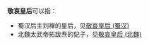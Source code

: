 '''敬哀皇后'''可以指：
*蜀汉后主刘禅的皇后，见[[敬哀皇后_(蜀汉)|敬哀皇后 (蜀汉)]]
*北魏太武帝拓跋焘的妃子，见[[敬哀皇后_(北魏)|敬哀皇后 (北魏)]]

{{disambig|后|cat=四字封号消歧义}}